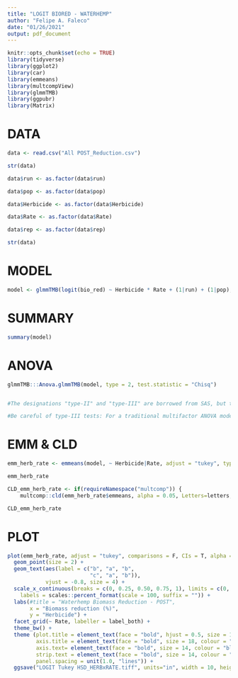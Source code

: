 ```yaml
---
title: "LOGIT BIORED - WATERHEMP"
author: "Felipe A. Faleco"
date: "01/26/2021"
output: pdf_document
---
```


```r

knitr::opts_chunk$set(echo = TRUE)
library(tidyverse)
library(ggplot2)
library(car)
library(emmeans)
library(multcompView)
library(glmmTMB)
library(ggpubr)
library(Matrix)

```


# DATA

```r

data <- read.csv("All POST_Reduction.csv")

str(data)

data$run <- as.factor(data$run)

data$pop <- as.factor(data$pop)

data$Herbicide <- as.factor(data$Herbicide)

data$Rate <- as.factor(data$Rate)

data$rep <- as.factor(data$rep)

str(data)

```


# MODEL

```r

model <- glmmTMB(logit(bio_red) ~ Herbicide * Rate + (1|run) + (1|pop), data = data, family = "gaussian")


```


# SUMMARY

```r

summary(model)

```


# ANOVA

```r

glmmTMB:::Anova.glmmTMB(model, type = 2, test.statistic = "Chisq")


#The designations "type-II" and "type-III" are borrowed from SAS, but the definitions used here do not correspond precisely to those employed by SAS. Type-II tests are calculated according to the principle of marginality, testing each term after all others, except ignoring the term's higher-order relatives; so-called type-III tests violate marginality, testing each term in the model after all of the others. This definition of Type-II tests corresponds to the tests produced by SAS for analysis-of-variance models, where all of the predictors are factors, but not more generally (i.e., when there are quantitative predictors). Be very careful in formulating the model for type-III tests, or the hypotheses tested will not make sense.

#Be careful of type-III tests: For a traditional multifactor ANOVA model with interactions, for example, these tests will normally only be sensible when using contrasts that, for different terms, are orthogonal in the row-basis of the model, such as those produced by contr.sum, contr.poly, or contr.helmert, but not by the default contr.treatment. In a model that contains factors, numeric covariates, and interactions, main-effect tests for factors will be for differences over the origin. In contrast (pun intended), type-II tests are invariant with respect to (full-rank) contrast coding. If you don't understand this issue, then you probably shouldn't use Anova for type-III tests.


```


# EMM & CLD

```r

emm_herb_rate <- emmeans(model, ~ Herbicide|Rate, adjust = "tukey", type = "response", contr = "pairwise")

emm_herb_rate

CLD_emm_herb_rate <- if(requireNamespace("multcomp")) {
    multcomp::cld(emm_herb_rate$emmeans, alpha = 0.05, Letters=letters, adjust="tukey", reversed = TRUE)}

CLD_emm_herb_rate

```


# PLOT

```r


plot(emm_herb_rate, adjust = "tukey", comparisons = F, CIs = T, alpha = 0.05) + 
  geom_point(size = 2) +
  geom_text(aes(label = c("b", "a", "b", 
                          "c", "a", "b")),
            vjust = -0.8, size = 4) +
  scale_x_continuous(breaks = c(0, 0.25, 0.50, 0.75, 1), limits = c(0, 1),
    labels = scales::percent_format(scale = 100, suffix = "")) +
  labs(#title = "Waterhemp Biomass Reduction - POST", 
       x = "Biomass reduction (%)", 
       y = "Herbicide") +
  facet_grid(~ Rate, labeller = label_both) +
  theme_bw() + 
  theme (plot.title = element_text(face = "bold", hjust = 0.5, size = 18, colour = "darkgreen"), 
         axis.title = element_text(face = "bold", size = 18, colour = "darkgreen"), 
         axis.text= element_text(face = "bold", size = 14, colour = "black"),
         strip.text = element_text(face = "bold", size = 14, colour = "black"),
         panel.spacing = unit(1.0, "lines")) +
  ggsave("LOGIT Tukey HSD_HERBxRATE.tiff", units="in", width = 10, height = 4, dpi = 600, compression = "lzw")


```


